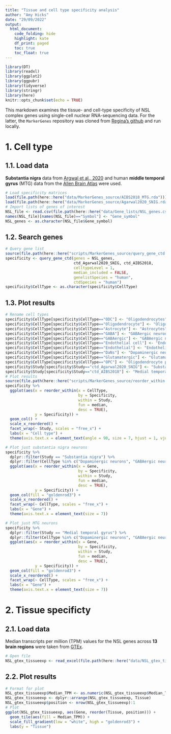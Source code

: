 ```yaml
---
title: "Tissue and cell type specificity analysis"
author: "Amy Hicks"
date: "29/09/2022"
output: 
  html_document:
    code_folding: hide
    highlight: kate
    df_print: paged
    toc: true
    toc_float: true
---
```


```r
library(DT)
library(readxl)
library(ggplot2)
library(ggpubr)
library(tidyverse)
library(stringr)
library(here)
knitr::opts_chunk$set(echo = TRUE)
```

This markdown examines the tissue- and cell-type specificity of NSL complex genes using single-cell nuclear RNA-sequencing data. For the latter, the `MarkerGenes` repository was cloned from [Regina's github](https://github.com/RHReynolds/MarkerGenes.git) and run locally.  

# 1. Cell type 
## 1.1. Load data
**Substantia nigra** data from [Argwal et al., 2020](https://www.ncbi.nlm.nih.gov/pmc/articles/PMC7442652/) and human **middle temporal gyrus** (MTG) data from the [Allen Brain Atlas](https://celltypes.brain-map.org/rnaseq/human/mtg) were used.
```r
# Load specificity matrices
load(file.path(here::here("data/MarkerGenes_source/AIBS2018_MTG.rda")))
load(file.path(here::here("data/MarkerGenes_source/Agarwal2020_SNIG.rda")))
# Import lists of genes of interest
NSL_file <- read.csv(file.path(here::here("data/Gene_lists/NSL_genes.csv")))
names(NSL_file)[names(NSL_file)=="Symbol"] <- "Gene_symbol"
NSL_genes <- as.character(NSL_file$Gene_symbol)
```

## 1.2. Search genes
```r
# Query gene list
source(file.path(here::here("scripts/MarkerGenes_source/query_gene_ctd.R")))
specificity <- query_gene_ctd(genes = NSL_genes,
                              ctd_Agarwal2020_SNIG, ctd_AIBS2018,
                              celltypeLevel = 1,
                              median_included = FALSE,
                              genelistSpecies = "human",
                              ctdSpecies = "human")
specificity$CellType <- as.character(specificity$CellType)
```

## 1.3. Plot results
```r
# Rename cell types
specificity$CellType[specificity$CellType=="ODC"] <- "Oligodendrocytes"
specificity$CellType[specificity$CellType=="Oligodendrocyte"] <- "Oligodendrocytes"
specificity$CellType[specificity$CellType=="Astrocyte"] <- "Astrocytes"
specificity$CellType[specificity$CellType=="GABA"] <- "GABAergic neurons"
specificity$CellType[specificity$CellType=="GABAergic"] <- "GABAergic neurons"
specificity$CellType[specificity$CellType=="Endothelial cell"] <- "Endothelial cells"
specificity$CellType[specificity$CellType=="Endothelial"] <- "Endothelial cells"
specificity$CellType[specificity$CellType=="DaNs"] <- "Dopaminergic neurons"
specificity$CellType[specificity$CellType=="Glutamatergic"] <- "Glutamatergic neurons"
specificity$CellType[specificity$CellType=="OPC"] <- "Oligodendrocyte precursor cells"
specificity$Study[specificity$Study=="ctd_Agarwal2020_SNIG"] <- "Substantia nigra"
specificity$Study[specificity$Study=="ctd_AIBS2018"] <- "Medial temporal gyrus"
# Plot results
source(file.path(here::here("scripts/MarkerGenes_source/reorder_within.R")))
specificity %>% 
  ggplot(aes(x = reorder_within(x = CellType,
                                by = Specificity,
                                within = Study,
                                fun = median,
                                desc = TRUE),
             y = Specificity)) +
  geom_col() +
  scale_x_reordered() +
  facet_wrap(~ Study, scales = "free_x") +
  labs(x = "Cell type") +
  theme(axis.text.x = element_text(angle = 90, size = 7, hjust = 1, vjust = 0.5))
```

```r
# Plot just substantia nigra neurons
specificity %>% 
  dplyr::filter(Study == "Substantia nigra") %>%
  dplyr::filter(CellType %in% c("Dopaminergic neurons", "GABAergic neurons", "Glutamatergic neurons")) %>%
  ggplot(aes(x = reorder_within(x = Gene,
                                by = Specificity,
                                within = Study,
                                fun = median,
                                desc = TRUE),
             y = Specificity)) +
  geom_col(fill = "goldenrod3") +
  scale_x_reordered() +
  facet_wrap(~ CellType, scales = "free_x") +
  labs(x = "Gene") +
  theme(axis.text.x = element_text(size = 7))
```

```r
# Plot just MTG neurons
specificity %>% 
  dplyr::filter(Study == "Medial temporal gyrus") %>%
  dplyr::filter(CellType %in% c("Dopaminergic neurons", "GABAergic neurons", "Glutamatergic neurons")) %>%
  ggplot(aes(x = reorder_within(x = Gene,
                                by = Specificity,
                                within = Study,
                                fun = median,
                                desc = TRUE),
             y = Specificity)) +
  geom_col(fill = "goldenrod3") +
  scale_x_reordered() +
  facet_wrap(~ CellType, scales = "free_x") +
  labs(x = "Gene") +
  theme(axis.text.x = element_text(size = 7))
```

# 2. Tissue specificty
## 2.1. Load data
Median transcripts per million (TPM) values for the NSL genes across **13 brain regions** were taken from [GTEx](https://www.gtexportal.org/home/). 
```r
# Open file
NSL_gtex_tissueexp <- read_excel(file.path(here::here("data/NSL_gtex_tissueexp.xlsx")))
```

## 2.2. Plot results
```r
# Format for plot
NSL_gtex_tissueexp$Median_TPM <- as.numeric(NSL_gtex_tissueexp$Median_TPM)
NSL_gtex_tissueexp <- dplyr::arrange(NSL_gtex_tissueexp, Tissue)
NSL_gtex_tissueexp$position <- nrow(NSL_gtex_tissueexp):1
# Plot
ggplot(NSL_gtex_tissueexp, aes(Gene, reorder(Tissue, position))) +
  geom_tile(aes(fill = Median_TPM)) +
  scale_fill_gradient(low = "white", high = "goldenrod3") +
  labs(y = "Tissue")
```